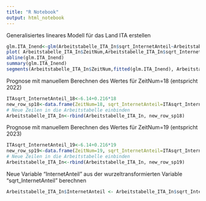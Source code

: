 ```yaml
---
title: "R Notebook"
output: html_notebook
---
```

Generalisiertes lineares Modell für das Land ITA erstellen
```r
glm.ITA_Inend<-glm(Arbeitstabelle_ITA_In$sqrt_InternetAnteil~Arbeitstabelle_ITA_In$ZeitNum)
plot( Arbeitstabelle_ITA_In$ZeitNum,Arbeitstabelle_ITA_In$sqrt_InternetAnteil)
abline(glm.ITA_Inend)
summary(glm.ITA_Inend)
segments(Arbeitstabelle_ITA_In$ZeitNum,fitted(glm.ITA_Inend), Arbeitstabelle_ITA_In$ZeitNum,Arbeitstabelle_ITA_In$sqrt_InternetAnteil)
```
Prognose mit manuellem Berechnen des Wertes für ZeitNum=18 (entspricht 2022)
```r
ITAsqrt_InternetAnteil_18<-6.14+0.216*18
new_row_sp18<-data.frame(ZeitNum=18, sqrt_InternetAnteil=ITAsqrt_InternetAnteil_18)
# Neue Zeilen in die Arbeitstabelle einbinden
Arbeitstabelle_ITA_In<-rbind(Arbeitstabelle_ITA_In, new_row_sp18)
```
Prognose mit manuellem Berechnen des Wertes für ZeitNum=19 (entspricht 2023)
```r
ITAsqrt_InternetAnteil_19<-6.14+0.216*19
new_row_sp19<-data.frame(ZeitNum=19, sqrt_InternetAnteil=ITAsqrt_InternetAnteil_19)
# Neue Zeilen in die Arbeitstabelle einbinden
Arbeitstabelle_ITA_In<-rbind(Arbeitstabelle_ITA_In, new_row_sp19)
```
Neue Variable "InternetAnteil" aus der wurzeltransformierten Variable "sqrt_InternetAnteil" berechnen
```r
Arbeitstabelle_ITA_In$InternetAnteil <- Arbeitstabelle_ITA_In$sqrt_InternetAnteil*Arbeitstabelle_ITA_In$sqrt_InternetAnteil
```